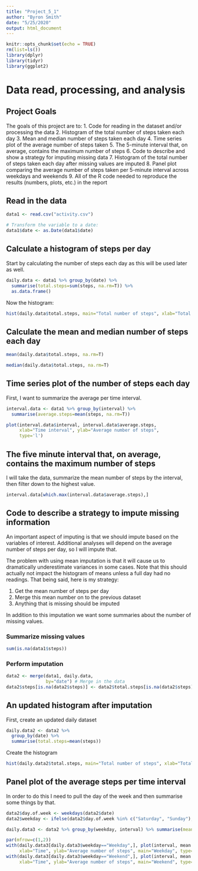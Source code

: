 ```yaml
---
title: "Project_5_1"
author: "Byron Smith"
date: "5/25/2020"
output: html_document
---
```


```r
knitr::opts_chunk$set(echo = TRUE)
rm(list=ls())
library(dplyr)
library(tidyr)
library(ggplot2)
```

# Data read, processing, and analysis {.tabset}

## Project Goals

The goals of this project are to:
 1. Code for reading in the dataset and/or processing the data
 2. Histogram of the total number of steps taken each day
 3. Mean and median number of steps taken each day
 4. Time series plot of the average number of steps taken
 5. The 5-minute interval that, on average, contains the maximum number of steps
 6. Code to describe and show a strategy for imputing missing data
 7. Histogram of the total number of steps taken each day after missing values are imputed
 8. Panel plot comparing the average number of steps taken per 5-minute interval across weekdays and weekends
 9. All of the R code needed to reproduce the results (numbers, plots, etc.) in the report

## Read in the data

```r
data1 <- read.csv("activity.csv")

# Transform the variable to a date:
data1$date <- as.Date(data1$date)

```

## Calculate a histogram of steps per day

Start by calculating the number of steps each day as this will be used later as well.
```r
daily.data <- data1 %>% group_by(date) %>% 
  summarise(total.steps=sum(steps, na.rm=T)) %>% 
  as.data.frame()
```


Now the histogram:
```r
hist(daily.data$total.steps, main="Total number of steps", xlab="Total number of steps")

```

## Calculate the mean and median number of steps each day

```r

mean(daily.data$total.steps, na.rm=T)

median(daily.data$total.steps, na.rm=T)

```

## Time series plot of the number of steps each day

First, I want to summarize the average per time interval.
```r

interval.data <- data1 %>% group_by(interval) %>%
  summarise(average.steps=mean(steps, na.rm=T))

```


```r

plot(interval.data$interval, interval.data$average.steps,
     xlab="Time interval", ylab="Average number of steps",
     type='l')


```



## The five minute interval that, on average, contains the maximum number of steps

I will take the data, summarize the mean number of steps by the interval, then filter down to the highest value.

```r

interval.data[which.max(interval.data$average.steps),]

```




## Code to describe a strategy to impute missing information

An important aspect of imputing is that we should impute based on the variables of interest.  Additional analyses will depend on the average number of steps per day, so I will impute that.

The problem with using mean imputation is that it will cause us to dramatically underestimate variances in some cases.  Note that this should actually not impact the histogram of means unless a full day had no readings.  That being said, here is my strategy:

 1. Get the mean number of steps per day
 2. Merge this mean number on to the previous dataset
 3. Anything that is missing should be imputed

In addition to this imputation we want some summaries about the number of missing values.

### Summarize missing values
```r
sum(is.na(data1$steps))
```

### Perform imputation
```r

data2 <- merge(data1, daily.data,
               by="date") # Merge in the data
data2$steps[is.na(data2$steps)] <- data2$total.steps[is.na(data2$steps)] # Impute

```

## An updated histogram after imputation

First, create an updated daily dataset
```r

daily.data2 <- data2 %>%
  group_by(date) %>%
  summarise(total.steps=mean(steps))

```

Create the histogram
```r

hist(daily.data2$total.steps, main="Total number of steps", xlab="Total number of steps")


```



## Panel plot of the average steps per time interval

In order to do this I need to pull the day of the week and then summarise some things by that.

```r

data2$day.of.week <- weekdays(data2$date)
data2$weekday <- ifelse(data2$day.of.week %in% c("Saturday", "Sunday"), "Weekend", "Weekday")

daily.data3 <- data2 %>% group_by(weekday, interval) %>% summarise(mean.steps = mean(steps)) %>% as.data.frame()

par(mfrow=c(1,2))
with(daily.data3[daily.data3$weekday=="Weekday",], plot(interval, mean.steps,
     xlab="Time", ylab="Average number of steps", main="Weekday", type='l', las=2, cex.axis=0.8))
with(daily.data3[daily.data3$weekday=="Weekend",], plot(interval, mean.steps,
     xlab="Time", ylab="Average number of steps", main="Weekend", type='l', las=2, cex.axis=0.8))

```

